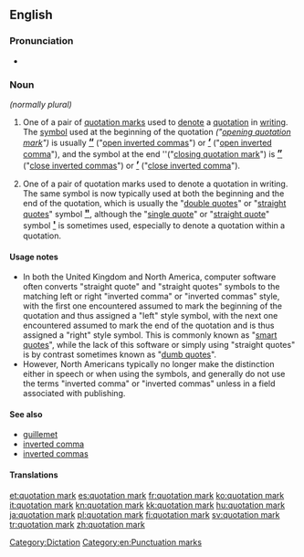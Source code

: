 ==English==
{{wikipedia}}

===Pronunciation===
* {{IPA|/kwəʊˈteiʃn̩ mɑɹk/}}

===Noun===
{{en-noun|sg=[[quotation]] [[mark]]}} ''(normally plural)''

# {{UK}} One of a pair of [[quotation marks]] used to [[denote]] a [[quotation]] in [[writing]]. The [[symbol]] used at the beginning of the quotation ''("[[opening quotation mark]]")'' is usually <big>'''[[“]]'''</big> ("[[open inverted commas]]") or <big>'''[[‘]]'''</big> ("[[open inverted comma]]"), and the symbol at the end ''("[[closing quotation mark]]") is <big>'''[[”]]'''</big> ("[[close inverted commas]]") or <big>'''[[’]]'''</big> ("[[close inverted comma]]").
# {{North America}} One of a pair of quotation marks used to denote a quotation in writing. The same symbol is now typically used at both the beginning and the end of the quotation, which is usually the  "[[double quotes]]" or "[[straight quotes]]" symbol <big>'''[["]]'''</big>, although the "[[single quote]]" or "[[straight quote]]" symbol <big>'''[[']] '''</big> is sometimes used, especially to denote a quotation within a quotation.

====Usage notes====
* In both the United Kingdom and North America, computer software often converts "straight quote" and "straight quotes" symbols to the matching left or right "inverted comma" or "inverted commas" style, with the first one encountered assumed to mark the beginning of the quotation and thus assigned a "left" style symbol, with the next one encountered assumed to mark the end of the quotation and is thus assigned a "right" style symbol. This is commonly known as "[[smart quotes]]", while the lack of this software or simply using "straight quotes" is by contrast sometimes known as "[[dumb quotes]]".
* However, North Americans typically no longer make the distinction either in speech or when using the symbols, and generally do not use the terms "inverted comma" or "inverted commas" unless in a field associated with publishing.

====See also====
* [[guillemet]]
* [[inverted comma]]
* [[inverted commas]]

====Translations====
{{trans-see|quotation marks}}

{{punctuation}}

[[Category:Dictation]]
[[Category:en:Punctuation marks]]

[[et:quotation mark]]
[[es:quotation mark]]
[[fr:quotation mark]]
[[ko:quotation mark]]
[[it:quotation mark]]
[[kn:quotation mark]]
[[kk:quotation mark]]
[[hu:quotation mark]]
[[ja:quotation mark]]
[[pl:quotation mark]]
[[fi:quotation mark]]
[[sv:quotation mark]]
[[tr:quotation mark]]
[[zh:quotation mark]]